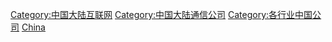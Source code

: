 [[Category:中国大陆互联网|Category:中国大陆互联网]]
[[Category:中国大陆通信公司|Category:中国大陆通信公司]]
[[Category:各行业中国公司‎|Category:各行业中国公司‎]]
[[Category:各國互聯網公司|China]]
